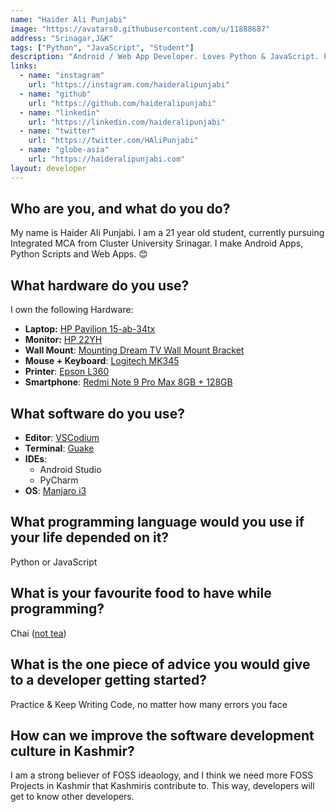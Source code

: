 ```yaml
---
name: "Haider Ali Punjabi"
image: "https://avatars0.githubusercontent.com/u/11888687"
address: "Srinagar,J&K"
tags: ["Python", "JavaScript", "Student"]
description: "Android / Web App Developer. Loves Python & JavaScript. Pursuing Integrated MCA."
links:
  - name: "instagram"
    url: "https://instagram.com/haideralipunjabi"
  - name: "github"
    url: "https://github.com/haideralipunjabi"
  - name: "linkedin"
    url: "https://linkedin.com/haideralipunjabi"
  - name: "twitter"
    url: "https://twitter.com/HAliPunjabi"
  - name: "globe-asia"
    url: "https://haideralipunjabi.com"
layout: developer
---
```


## Who are you, and what do you do?

My name is Haider Ali Punjabi. I am a 21 year old student, currently pursuing Integrated MCA from Cluster University Srinagar.
I make Android Apps, Python Scripts and Web Apps. 😊

## What hardware do you use?

I own the following Hardware:

- **Laptop:** [HP Pavilion 15-ab-34tx](https://www.amazon.in/HP-15-AB034TX-15-6-inch-i7-5500U-Graphics/dp/B00XHUA65E)
- **Monitor:** [HP 22YH](https://www.amazon.in/HP-22YH-Display-Monitor-21-5-inches/dp/B07BP9YKX7/ref=sr_1_6?keywords=HP+monitor+22yh&qid=1561375943&s=computers&sr=1-6)
- **Wall Mount**: [Mounting Dream TV Wall Mount Bracket](https://www.amazon.in/gp/product/B07G82YZQN/ref=ppx_yo_dt_b_asin_title_o02_s00?ie=UTF8&psc=1)
- **Mouse + Keyboard**: [Logitech MK345](https://www.amazon.in/gp/product/B00PFFCMV0/ref=ppx_yo_dt_b_asin_title_o08_s00?ie=UTF8&psc=1)
- **Printer**: [Epson L360](https://www.epson.co.in/For-Home/Printers/EcoTank-Printers/EcoTank-L360-Multifunction-InkTank-Printer/p/C11CE55501)
- **Smartphone**: [Redmi Note 9 Pro Max 8GB + 128GB](https://www.mi.com/in/redmi-note-9-pro-max/)

## What software do you use?

- **Editor**: [VSCodium](https://vscodium.com/)
- **Terminal**: [Guake](http://guake-project.org/)
- **IDEs**:
  - Android Studio
  - PyCharm
- **OS**: [Manjaro i3](https://manjaro.org/downloads/community/i3/)

## What programming language would you use if your life depended on it?

Python or JavaScript

## What is your favourite food to have while programming?

Chai ([not tea](https://tea101.teabox.com/chai-or-tea/#:~:text=In%20very%20broad%20and%20simple,by%20the%20addition%20of%20spices.))

## What is the one piece of advice you would give to a developer getting started?

Practice & Keep Writing Code, no matter how many errors you face

## How can we improve the software development culture in Kashmir?

I am a strong believer of FOSS ideaology, and I think we need more FOSS Projects in Kashmir that Kashmiris contribute to. This way, developers will get to know other developers. 
